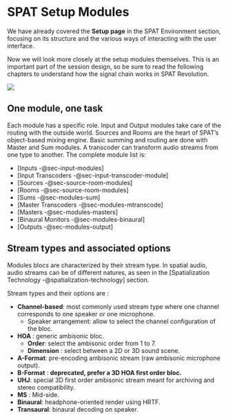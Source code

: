 # SPAT Setup Modules

We have already covered the **Setup page** in the SPAT Environment section, focusing on its structure and the various ways of interacting with the user interface.

Now we will look more closely at the setup modules themselves. This is an important part of the session design, so be sure to read the following chapters to understand how the signal chain works in SPAT Revolution.

![](https://media.githubusercontent.com/media/FLUX-SE/doc_images/main/SpatR/Setup/complexSetup.png)

## One module, one task

Each module has a specific role. Input and Output modules take care of the routing with the outside world. Sources and Rooms are the heart of SPAT's object-based mixing engine. Basic summing and routing are done with Master and Sum modules. A transcoder can transform audio streams from one type to another. The complete module list is:

* [Inputs -@sec-input-modules]
* [Input Transcoders -@sec-input-transcoder-module]
* [Sources -@sec-source-room-modules]
* [Rooms -@sec-source-room-modules]
* [Sums -@sec-modules-sum]
* [Master Transcoders -@sec-modules-mtranscode]
* [Masters -@sec-modules-masters]
* [Binaural Monitors -@sec-modules-binaural]
* [Outputs -@sec-modules-output]

## Stream types and associated options

Modules blocs are characterized by their stream type. In spatial audio, audio streams can be of different natures, as seen in the [Spatialization Technology -@spatialization-technology] section.

Stream types and their options are :

+ **Channel-based**: most commonly used stream type where one channel corresponds to one speaker or one microphone.
  + Speaker arrangement: allow to select the channel configuration of the bloc.
+ **HOA** : generic ambisonic bloc.
  + **Order**: select the ambisonic order from 1 to 7.
  + **Dimension** : select between a 2D or 3D sound scene.
+ **A-Format**: pre-encoding ambisonic stream (raw ambisonic microphone output).
+ **B-Format** : **deprecated, prefer a 3D HOA first order bloc.**
+ **UHJ**: special 3D first order ambisonic stream meant for archiving and stereo compatibility.
+ **MS** : Mid-side.
+ **Binaural**: headphone-oriented render using HRTF.
+ **Transaural**: binaural decoding on speaker.
